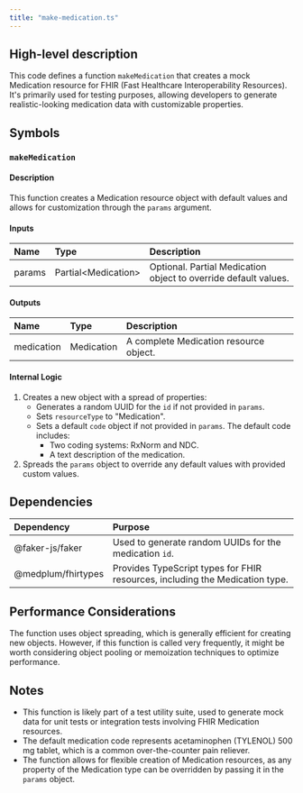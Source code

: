 ```yaml
---
title: "make-medication.ts"
---
```


## High-level description
This code defines a function `makeMedication` that creates a mock Medication resource for FHIR (Fast Healthcare Interoperability Resources). It's primarily used for testing purposes, allowing developers to generate realistic-looking medication data with customizable properties.

## Symbols

### `makeMedication`
#### Description
This function creates a Medication resource object with default values and allows for customization through the `params` argument.

#### Inputs
| Name | Type | Description |
|:-----|:-----|:------------|
| params | Partial&lt;Medication&gt; | Optional. Partial Medication object to override default values. |

#### Outputs
| Name | Type | Description |
|:-----|:-----|:------------|
| medication | Medication | A complete Medication resource object. |

#### Internal Logic
1. Creates a new object with a spread of properties:
   - Generates a random UUID for the `id` if not provided in `params`.
   - Sets `resourceType` to "Medication".
   - Sets a default `code` object if not provided in `params`. The default code includes:
     - Two coding systems: RxNorm and NDC.
     - A text description of the medication.
2. Spreads the `params` object to override any default values with provided custom values.

## Dependencies
| Dependency | Purpose |
|:-----------|:--------|
| @faker-js/faker | Used to generate random UUIDs for the medication `id`. |
| @medplum/fhirtypes | Provides TypeScript types for FHIR resources, including the Medication type. |

## Performance Considerations
The function uses object spreading, which is generally efficient for creating new objects. However, if this function is called very frequently, it might be worth considering object pooling or memoization techniques to optimize performance.

## Notes
- This function is likely part of a test utility suite, used to generate mock data for unit tests or integration tests involving FHIR Medication resources.
- The default medication code represents acetaminophen (TYLENOL) 500 mg tablet, which is a common over-the-counter pain reliever.
- The function allows for flexible creation of Medication resources, as any property of the Medication type can be overridden by passing it in the `params` object.